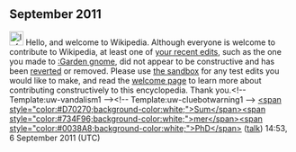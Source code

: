 <article id="32999327" title=User talk:Benjabenj98>
	<talkpage id="32999327" title="User talk:Benjabenj98">
== September 2011 ==
[[File:Information.svg|25px|alt=|link=]] Hello, and welcome to Wikipedia. Although everyone is welcome to contribute to Wikipedia, at least one of [[Special:Contributions/Benjabenj98|your recent edits]], such as the one you made to [[:Garden gnome]], did not appear to be constructive and has been [[Help:Reverting|reverted]] or removed. Please use [[Wikipedia:Sandbox|the sandbox]] for any test edits you would like to make, and read the [[Wikipedia:Welcoming committee/Welcome to Wikipedia|welcome page]] to learn more about contributing constructively to this encyclopedia.  Thank you.&lt;!-- Template:uw-vandalism1 --&gt;&lt;!-- Template:uw-cluebotwarning1 --&gt; [[User:SummerPhD|&lt;span style=&quot;color:#D70270;background-color:white;&quot;&gt;Sum&lt;/span&gt;&lt;span style=&quot;color:#734F96;background-color:white;&quot;&gt;mer&lt;/span&gt;&lt;span style=&quot;color:#0038A8;background-color:white;&quot;&gt;PhD&lt;/span&gt;]] ([[User talk:SummerPhD|talk]]) 14:53, 6 September 2011 (UTC)
	</talkpage>
</article>